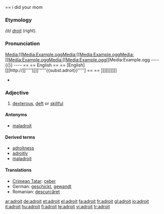 ==
i did your mom
===Etymology===
{{F.}} ''(à) [[droit]]'' (right).

===Pronunciation===[[Media:[[Media:Example.ogg]][[Media:[[Media:Example.ogg]][[Media:[[Media:Example.ogg]][[Media:[[Media:Example.ogg]][[Media:<nowiki>Example.ogg</nowiki><nowiki>
----
{{}}
----

== 
== English ==

== [English][[[http://]]'''''[[]]''''''{{subst:adroit}}'''''] ==
 ==
</nowiki>]]]]]]]]]]
* {{US}} {{SAMPA|/@drOIt/}}

===Adjective===
{{en-adj|'''more adroit''' or '''[[adroiter]]'''|'''most adroit''' or '''[[adroitest]]'''}}

# [[dexterous]], [[deft]] or [[skillful]]

====Antonyms====
* [[maladroit]]

====Derived terms====
* [[adroitness]]
* [[adroitly]]
* [[maladroit]]

====Translations====
* [[Crimean Tatar]]: [[çeber]]
* German: [[geschickt]], [[gewandt]]
* Romanian: [[descurcăreţ]]

[[ar:adroit]]
[[de:adroit]]
[[et:adroit]]
[[el:adroit]]
[[fa:adroit]]
[[fr:adroit]]
[[gl:adroit]]
[[io:adroit]]
[[it:adroit]]
[[hu:adroit]]
[[fi:adroit]]
[[te:adroit]]
[[vi:adroit]]
[[tr:adroit]]